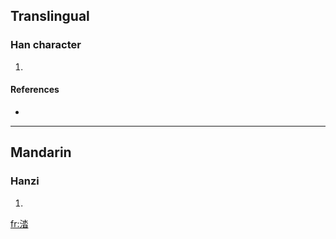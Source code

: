 ==Translingual==

===Han character===
{{Han char|rn=85|rad=水|as=08|sn=11|four=3216<sub>3</sub>|canj=水水日 (EEA)}}

# {{defn|Han|sort=水08}}

====References====
* {{Han ref|kx=0628.260|dkj=17608|dj=1030.150|hdz=31650.120|uh=6DBE|ud=28094|bh=D5F0|bd=54768}}

----

==Mandarin==

===Hanzi===
{{cmn-hanzi|pin=[[tà]] ([[ta4]])|wg=t'a<sup>4</sup>}}

# {{defn|Mandarin}}

[[fr:涾]]